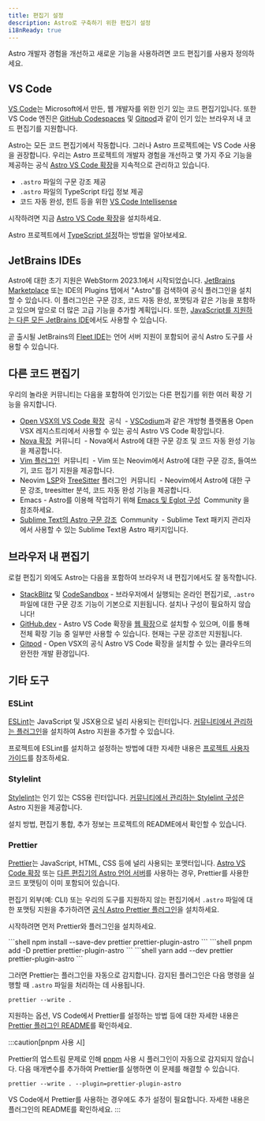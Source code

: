 ```yaml
---
title: 편집기 설정
description: Astro로 구축하기 위한 편집기 설정
i18nReady: true
---
```


Astro 개발자 경험을 개선하고 새로운 기능을 사용하려면 코드 편집기를 사용자 정의하세요.

## VS Code

[VS Code](https://code.visualstudio.com/)는 Microsoft에서 만든, 웹 개발자를 위한 인기 있는 코드 편집기입니다. 또한 VS Code 엔진은 [GitHub Codespaces](https://github.com/features/codespaces) 및 [Gitpod](https://gitpod.io/)과 같이 인기 있는 브라우저 내 코드 편집기를 지원합니다.

Astro는 모든 코드 편집기에서 작동합니다. 그러나 Astro 프로젝트에는 VS Code 사용을 권장합니다. 우리는 Astro 프로젝트의 개발자 경험을 개선하고 몇 가지 주요 기능을 제공하는 공식 [Astro VS Code 확장](https://marketplace.visualstudio.com/items?itemName=astro-build.astro-vscode)을 지속적으로 관리하고 있습니다.

- `.astro` 파일의 구문 강조 제공
- `.astro` 파일의 TypeScript 타입 정보 제공
- 코드 자동 완성, 힌트 등을 위한 [VS Code Intellisense](https://code.visualstudio.com/docs/editor/intellisense)

시작하려면 지금 [Astro VS Code 확장](https://marketplace.visualstudio.com/items?itemName=astro-build.astro-vscode)을 설치하세요.


<ReadMore>Astro 프로젝트에서 [TypeScript 설정](/ko/guides/typescript/)하는 방법을 알아보세요.</ReadMore>

## JetBrains IDEs

Astro에 대한 초기 지원은 WebStorm 2023.1에서 시작되었습니다. [JetBrains Marketplace](https://plugins.jetbrains.com/plugin/20959-astro) 또는 IDE의 Plugins 탭에서 "Astro"를 검색하여 공식 플러그인을 설치할 수 있습니다. 이 플러그인은 구문 강조, 코드 자동 완성, 포맷팅과 같은 기능을 포함하고 있으며 앞으로 더 많은 고급 기능을 추가할 계획입니다. 또한, [JavaScript를 지원하는 다른 모든 JetBrains IDE](https://www.jetbrains.com/products/#lang=js&type=ide)에서도 사용할 수 있습니다.

곧 출시될 JetBrains의 [Fleet IDE](https://www.jetbrains.com/fleet/)는 언어 서버 지원이 포함되어 공식 Astro 도구를 사용할 수 있습니다.

## 다른 코드 편집기

우리의 놀라운 커뮤니티는 다음을 포함하여 인기있는 다른 편집기를 위한 여러 확장 기능을 유지합니다.

- [Open VSX의 VS Code 확장](https://open-vsx.org/extension/astro-build/astro-vscode) <span style="margin: 0.25em;"><Badge variant="accent"> 공식</Badge></span> - [VSCodium](https://vscodium.com/)과 같은 개방형 플랫폼용 Open VSX 레지스트리에서 사용할 수 있는 공식 Astro VS Code 확장입니다.
- [Nova 확장](https://extensions.panic.com/extensions/sciencefidelity/sciencefidelity.astro/) <span style="margin: 0.25em;"><Badge variant="neutral">커뮤니티</Badge></span> - Nova에서 Astro에 대한 구문 강조 및 코드 자동 완성 기능을 제공합니다.
- [Vim 플러그인](https://github.com/wuelnerdotexe/vim-astro) <span style="margin: 0.25em;"><Badge variant="neutral">커뮤니티</Badge></span> - Vim 또는 Neovim에서 Astro에 대한 구문 강조, 들여쓰기, 코드 접기 지원을 제공합니다.
- Neovim [LSP](https://github.com/neovim/nvim-lspconfig/blob/master/doc/server_configurations.md#astro)와 [TreeSitter](https://github.com/virchau13/tree-sitter-astro) 플러그인 <span style="margin: 0.25em;"><Badge variant="neutral">커뮤니티</Badge></span> - Neovim에서 Astro에 대한 구문 강조, treesitter 분석, 코드 자동 완성 기능을 제공합니다.
- Emacs - Astro를 이용해 작업하기 위해 [Emacs 및 Eglot 구성](https://medium.com/@jrmjrm/configuring-emacs-and-eglot-to-work-with-astro-language-server-9408eb709ab0) <span style="margin: 0.25em;"><Badge variant="neutral">Community</Badge></span>을 참조하세요.
- [Sublime Text의 Astro 구문 강조](https://packagecontrol.io/packages/Astro) <span style="margin: 0.25em;"><Badge variant="neutral">Community</Badge></span> - Sublime Text 패키지 관리자에서 사용할 수 있는 Sublime Text용 Astro 패키지입니다.

## 브라우저 내 편집기

로컬 편집기 외에도 Astro는 다음을 포함하여 브라우저 내 편집기에서도 잘 동작합니다.

- [StackBlitz](https://stackblitz.com/) 및 [CodeSandbox](https://codesandbox.io/) - 브라우저에서 실행되는 온라인 편집기로, `.astro` 파일에 대한 구문 강조 기능이 기본으로 지원됩니다. 설치나 구성이 필요하지 않습니다!
- [GitHub.dev](https://github.dev/) - Astro VS Code 확장을 [웹 확장](https://code.visualstudio.com/api/extension-guides/web-extensions)으로 설치할 수 있으며, 이를 통해 전체 확장 기능 중 일부만 사용할 수 있습니다. 현재는 구문 강조만 지원됩니다.
- [Gitpod](https://gitpod.io/) - Open VSX의 공식 Astro VS Code 확장을 설치할 수 있는 클라우드의 완전한 개발 환경입니다.

## 기타 도구

### ESLint

[ESLint](https://eslint.org/)는 JavaScript 및 JSX용으로 널리 사용되는 린터입니다. [커뮤니티에서 관리하는 플러그인](https://github.com/ota-meshi/eslint-plugin-astro)을 설치하여 Astro 지원을 추가할 수 있습니다.

프로젝트에 ESLint를 설치하고 설정하는 방법에 대한 자세한 내용은 [프로젝트 사용자 가이드](https://ota-meshi.github.io/eslint-plugin-astro/user-guide/)를 참조하세요.

### Stylelint

[Stylelint](https://stylelint.io/)는 인기 있는 CSS용 린터입니다. [커뮤니티에서 관리하는 Stylelint 구성](https://github.com/ota-meshi/stylelint-config-html)은 Astro 지원을 제공합니다.

설치 방법, 편집기 통합, 추가 정보는 프로젝트의 README에서 확인할 수 있습니다.

### Prettier

[Prettier](https://prettier.io/)는 JavaScript, HTML, CSS 등에 널리 사용되는 포맷터입니다. [Astro VS Code 확장](https://marketplace.visualstudio.com/items?itemName=astro-build.astro-vscode) 또는 [다른 편집기의 Astro 언어 서버](#다른-코드-편집기)를 사용하는 경우, Prettier를 사용한 코드 포맷팅이 이미 포함되어 있습니다.

편집기 외부(예: CLI) 또는 우리의 도구를 지원하지 않는 편집기에서 `.astro` 파일에 대한 포맷팅 지원을 추가하려면 [공식 Astro Prettier 플러그인](https://github.com/withastro/prettier-plugin-astro)을 설치하세요.

시작하려면 먼저 Prettier와 플러그인을 설치하세요.

<PackageManagerTabs>
  <Fragment slot="npm">
  ```shell
  npm install --save-dev prettier prettier-plugin-astro
  ```
  </Fragment>
  <Fragment slot="pnpm">
  ```shell
  pnpm add -D prettier prettier-plugin-astro
  ```
  </Fragment>
  <Fragment slot="yarn">
  ```shell
  yarn add --dev prettier prettier-plugin-astro
  ```
  </Fragment>
</PackageManagerTabs>

그러면 Prettier는 플러그인을 자동으로 감지합니다. 감지된 플러그인은 다음 명령을 실행할 때 `.astro` 파일을 처리하는 데 사용됩니다.

```shell
prettier --write .
```

지원하는 옵션, VS Code에서 Prettier를 설정하는 방법 등에 대한 자세한 내용은 [Prettier 플러그인 README](https://github.com/withastro/prettier-plugin-astro/blob/main/README.md)를 확인하세요.

:::caution[pnpm 사용 시]

Prettier의 업스트림 문제로 인해 [pnpm](https://pnpm.io/) 사용 시 플러그인이 자동으로 감지되지 않습니다. 다음 매개변수를 추가하여 Prettier를 실행하면 이 문제를 해결할 수 있습니다.

```shell
prettier --write . --plugin=prettier-plugin-astro
```

VS Code에서 Prettier를 사용하는 경우에도 추가 설정이 필요합니다. 자세한 내용은 플러그인의 README를 확인하세요.
:::
